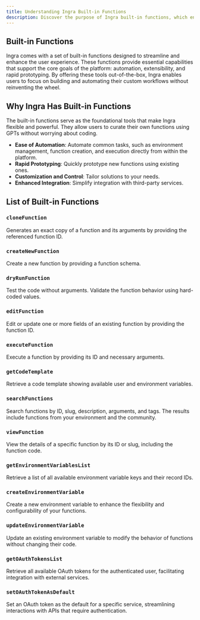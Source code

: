 ```yaml
---
title: Understanding Ingra Built-in Functions
description: Discover the purpose of Ingra built-in functions, which enhance automation, extensibility, and rapid prototyping by allowing users to create and manage functions without coding.
---
```

## Built-in Functions

Ingra comes with a set of built-in functions designed to streamline and enhance the user experience. These functions provide essential capabilities that support the core goals of the platform: automation, extensibility, and rapid prototyping. By offering these tools out-of-the-box, Ingra enables users to focus on building and automating their custom workflows without reinventing the wheel.


## Why Ingra Has Built-in Functions

<Note title="Why Built-in Functions?" type="info">
The built-in functions serve as the foundational tools that make Ingra flexible and powerful. They allow users to curate their own functions using GPTs without worrying about coding.
</Note>

- **Ease of Automation**: Automate common tasks, such as environment management, function creation, and execution directly from within the platform.
- **Rapid Prototyping**: Quickly prototype new functions using existing ones.
- **Customization and Control**: Tailor solutions to your needs.
- **Enhanced Integration**: Simplify integration with third-party services.

## List of Built-in Functions

### `cloneFunction`
Generates an exact copy of a function and its arguments by providing the referenced function ID.


### `createNewFunction`
Create a new function by providing a function schema.


### `dryRunFunction`
Test the code without arguments. Validate the function behavior using hard-coded values.


### `editFunction`
Edit or update one or more fields of an existing function by providing the function ID.


### `executeFunction`
Execute a function by providing its ID and necessary arguments.


### `getCodeTemplate`
Retrieve a code template showing available user and environment variables.


### `searchFunctions`
Search functions by ID, slug, description, arguments, and tags. The results include functions from your environment and the community.


### `viewFunction`
View the details of a specific function by its ID or slug, including the function code.


### `getEnvironmentVariablesList`
Retrieve a list of all available environment variable keys and their record IDs.


### `createEnvironmentVariable`
Create a new environment variable to enhance the flexibility and configurability of your functions.


### `updateEnvironmentVariable`
Update an existing environment variable to modify the behavior of functions without changing their code.


### `getOAuthTokensList`
Retrieve all available OAuth tokens for the authenticated user, facilitating integration with external services.


### `setOAuthTokenAsDefault`
Set an OAuth token as the default for a specific service, streamlining interactions with APIs that require authentication.

